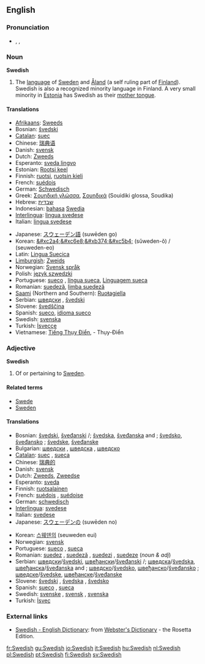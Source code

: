 {{interwiktionary|code=sv}}
==English==
{{wikipedia}}

===Pronunciation===
*{{AHD|swēd'ĭsh}}, {{IPA|/ˈswiːdɪʃ/}}, {{SAMPA|/"swi:dIS/}}

===Noun===
'''Swedish'''

# The [[language]] of [[w:Sweden|Sweden]] and [[Åland]] (a self ruling part of [[Finland]]). Swedish is also a recognized minority language in Finland. A very small minority in [[Estonia]] has Swedish as their [[mother tongue]].

====Translations====
{{top}}
*[[Afrikaans]]: [[Sweeds]]
*Bosnian: [[švedski]] {{m}}
*[[Catalan]]: [[suec]]
*Chinese: [[瑞典语]]
*Danish: [[svensk]]
*Dutch: [[Zweeds]] {{n}}
*Esperanto: [[sveda lingvo]]
*Estonian: [[Rootsi keel]]
*Finnish: [[ruotsi]], [[ruotsin kieli]]
*French: [[suédois]] {{m}}
*German: [[Schwedisch]] {{n}}
*Greek: [[Σουηδική γλώσσα]], [[Σουηδικά]] (Souidiki glossa, Soudika) {{f}}
*Hebrew: [[שבדית]]
*Indonesian: [[bahasa]] [[Swedia]]
*[[Interlingua]]: [[lingua svedese]]
*Italian: [[lingua svedese]]
{{mid}}
*Japanese: [[スウェーデン語]] (suwēden go)
*Korean: [[&#xc2a4;&#xc6e8;&#xb374;&#xc5b4;]] (s&#x16d;weden-&#x14f;) / (seuweden-eo)
*Latin: [[Lingua Suecica]] {{f}}
*[[Limburgish]]: [[Zweids]] {{n}}
*Norwegian: [[Svensk språk]]
*Polish: [[język szwedzki]]
*Portuguese: [[sueco]] {{m}}, [[língua sueca]], [[Linguagem sueca]] {{f}}
*Romanian: [[suedeză]], [[limba suedeză]] {{f}}
*[[Saami]] (Northern and Southern): [[Ruoŧagiella]]
*Serbian: [[шведски]] {{m}}, [[švedski]] {{m}}
*Slovene: [[švedščina]] {{f}}
*Spanish: [[sueco]], [[idioma sueco]] {{m}}
*Swedish: [[svenska]]
*Turkish: [[İsveççe]]
*Vietnamese: [[Tiếng Thụy Điển]], - Thụy-Điển
{{bottom}}

===Adjective===
'''Swedish'''

# Of or pertaining to [[Sweden]].

====Related terms====
*[[Swede]]
*[[Sweden]]

====Translations====
{{top}}
*Bosnian: [[švedski]], [[šveđanski]] {{m}} {{s}}/{{p}}; [[švedska]], [[šveđanska]] {{f}} {{s}} and {{n}} {{p}}; [[švedsko]], [[šveđansko]] {{f}} {{s}}; [[švedske]], [[šveđanske]] {{f}} {{p}}
*Bulgarian: [[шведски]] {{m}}, [[шведска]] {{f}}, [[шведско]] {{n}}
*[[Catalan]]: [[suec]] {{m}}, [[sueca]] {{f}}
*Chinese: [[瑞典的]]
*Danish: [[svensk]]
*Dutch: [[Zweeds]], [[Zweedse]]
*Esperanto: [[sveda]]
*Finnish: [[ruotsalainen]]
*French: [[suédois]] {{m}}, [[suédoise]] {{f}}
*German: [[schwedisch]]
*[[Interlingua]]: [[svedese]]
*Italian: [[svedese]]
*Japanese: [[スウェーデン]][[の]] (suwēden no)
{{mid}}
*Korean: [[스웨덴]][[의]] (seuweden eui)
*Norwegian: [[svensk]]
*Portuguese: [[sueco]] {{m}}, [[sueca]] {{f}}
*Romanian: [[suedez]] {{m}}, [[suedeză]] {{f}}, [[suedezi]] {{m}} {{p}}, [[suedeze]] {{f}} {{p}} (''noun & adj'')
*Serbian: [[шведски]]/[[švedski]], [[швеђански]]/[[šveđanski]] {{m}} {{s}}/{{p}}; [[шведска]]/[[švedska]], [[швеђанска]]/[[šveđanska]] {{f}} {{s}} and {{n}} {{p}}; [[шведско]]/[[švedsko]], [[швеђанско]]/[[šveđansko]] {{f}} {{s}}; [[шведске]]/[[švedske]], [[швеђанске]]/[[šveđanske]] {{f}} {{p}}
*Slovene: [[švedski]] {{m}}, [[švedska]] {{f}}, [[švedsko]] {{n}}
*Spanish: [[sueco]] {{m}}, [[sueca]] {{f}}
*Swedish: [[svenske]] {{m}}, [[svensk]] {{c}}, [[svenska]] {{f}} {{p}}
*Turkish: [[İsveç]]
{{bottom}}

===External links===
*[http://www.websters-online-dictionary.org/definition/Swedish-english/ Swedish - English Dictionary]: from [http://www.websters-online-dictionary.org/ Webster's Dictionary] - the Rosetta Edition.

[[fr:Swedish]]
[[gu:Swedish]]
[[io:Swedish]]
[[it:Swedish]]
[[hu:Swedish]]
[[nl:Swedish]]
[[pl:Swedish]]
[[pt:Swedish]]
[[fi:Swedish]]
[[sv:Swedish]]